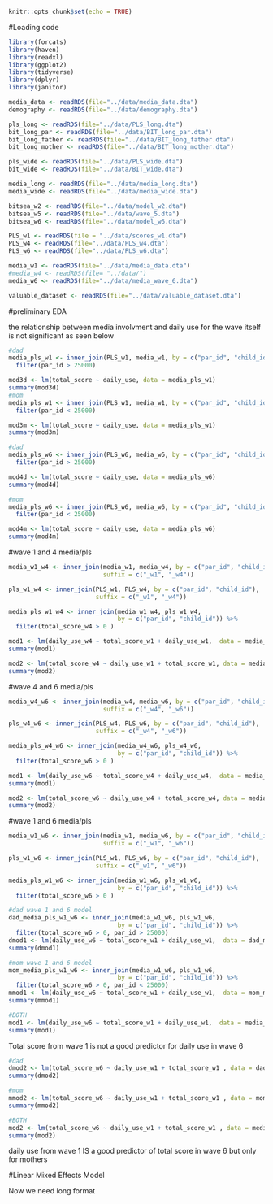 
```r
knitr::opts_chunk$set(echo = TRUE)
```
#Loading code
```r
library(forcats)
library(haven)
library(readxl)
library(ggplot2)
library(tidyverse)
library(dplyr)
library(janitor)
```

```r
media_data <- readRDS(file="../data/media_data.dta")
demography <- readRDS(file="../data/demography.dta")

pls_long <- readRDS(file="../data/PLS_long.dta")
bit_long_par <- readRDS(file="../data/BIT_long_par.dta")
bit_long_father <- readRDS(file="../data/BIT_long_father.dta")
bit_long_mother <- readRDS(file="../data/BIT_long_mother.dta")

pls_wide <- readRDS(file="../data/PLS_wide.dta")
bit_wide <- readRDS(file="../data/BIT_wide.dta")

media_long <- readRDS(file="../data/media_long.dta")
media_wide <- readRDS(file="../data/media_wide.dta")
```

```r
bitsea_w2 <- readRDS(file="../data/model_w2.dta")
bitsea_w5 <- readRDS(file="../data/wave_5.dta")
bitsea_w6 <- readRDS(file="../data/model_w6.dta")

PLS_w1 <- readRDS(file = "../data/scores_w1.dta")
PLS_w4 <- readRDS(file="../data/PLS_w4.dta")
PLS_w6 <- readRDS(file="../data/PLS_w6.dta")

media_w1 <- readRDS(file="../data/media_data.dta")
#media_w4 <- readRDS(file= "../data/")
media_w6 <- readRDS(file="../data/media_wave_6.dta")

valuable_dataset <- readRDS(file="../data/valuable_dataset.dta")


```

#preliminary EDA

the relationship between media involvment and daily use for the wave itself is not significant as seen below
```r
#dad
media_pls_w1 <- inner_join(PLS_w1, media_w1, by = c("par_id", "child_id")) %>% 
  filter(par_id > 25000)

mod3d <- lm(total_score ~ daily_use, data = media_pls_w1)
summary(mod3d)
#mom
media_pls_w1 <- inner_join(PLS_w1, media_w1, by = c("par_id", "child_id")) %>% 
  filter(par_id < 25000)

mod3m <- lm(total_score ~ daily_use, data = media_pls_w1)
summary(mod3m)

#dad
media_pls_w6 <- inner_join(PLS_w6, media_w6, by = c("par_id", "child_id"))%>% 
  filter(par_id > 25000)

mod4d <- lm(total_score ~ daily_use, data = media_pls_w6)
summary(mod4d)

#mom
media_pls_w6 <- inner_join(PLS_w6, media_w6, by = c("par_id", "child_id"))%>% 
  filter(par_id < 25000)

mod4m <- lm(total_score ~ daily_use, data = media_pls_w6)
summary(mod4m)
```

#wave 1 and 4 media/pls
```r
media_w1_w4 <- inner_join(media_w1, media_w4, by = c("par_id", "child_id"), 
                          suffix = c("_w1", "_w4"))

pls_w1_w4 <- inner_join(PLS_w1, PLS_w4, by = c("par_id", "child_id"), 
                        suffix = c("_w1", "_w4"))

media_pls_w1_w4 <- inner_join(media_w1_w4, pls_w1_w4, 
                              by = c("par_id", "child_id")) %>% 
  filter(total_score_w4 > 0 )

mod1 <- lm(daily_use_w4 ~ total_score_w1 + daily_use_w1,  data = media_pls_w1_w4)
summary(mod1)

mod2 <- lm(total_score_w4 ~ daily_use_w1 + total_score_w1, data = media_pls_w1_w4)
summary(mod2)

```

#wave 4 and 6 media/pls
```r
media_w4_w6 <- inner_join(media_w4, media_w6, by = c("par_id", "child_id"), 
                          suffix = c("_w4", "_w6"))

pls_w4_w6 <- inner_join(PLS_w4, PLS_w6, by = c("par_id", "child_id"), 
                        suffix = c("_w4", "_w6"))

media_pls_w4_w6 <- inner_join(media_w4_w6, pls_w4_w6, 
                              by = c("par_id", "child_id")) %>% 
  filter(total_score_w6 > 0 )

mod1 <- lm(daily_use_w6 ~ total_score_w4 + daily_use_w4,  data = media_pls_w4_w6)
summary(mod1)

mod2 <- lm(total_score_w6 ~ daily_use_w4 + total_score_w4, data = media_pls_w4_w6)
summary(mod2)
```

#wave 1 and 6 media/pls
```r
media_w1_w6 <- inner_join(media_w1, media_w6, by = c("par_id", "child_id"), 
                          suffix = c("_w1", "_w6"))

pls_w1_w6 <- inner_join(PLS_w1, PLS_w6, by = c("par_id", "child_id"), 
                        suffix = c("_w1", "_w6"))

media_pls_w1_w6 <- inner_join(media_w1_w6, pls_w1_w6, 
                              by = c("par_id", "child_id")) %>% 
  filter(total_score_w6 > 0 )

```

```r
#dad wave 1 and 6 model
dad_media_pls_w1_w6 <- inner_join(media_w1_w6, pls_w1_w6, 
                              by = c("par_id", "child_id")) %>% 
  filter(total_score_w6 > 0, par_id > 25000)
dmod1 <- lm(daily_use_w6 ~ total_score_w1 + daily_use_w1,  data = dad_media_pls_w1_w6)
summary(dmod1)

#mom wave 1 and 6 model
mom_media_pls_w1_w6 <- inner_join(media_w1_w6, pls_w1_w6, 
                              by = c("par_id", "child_id")) %>% 
  filter(total_score_w6 > 0, par_id < 25000)
mmod1 <- lm(daily_use_w6 ~ total_score_w1 + daily_use_w1,  data = mom_media_pls_w1_w6)
summary(mmod1)

#BOTH
mod1 <- lm(daily_use_w6 ~ total_score_w1 + daily_use_w1,  data = media_pls_w1_w6)
summary(mod1)
```
Total score from wave 1 is not a good predictor for daily use in wave 6

```r
#dad
dmod2 <- lm(total_score_w6 ~ daily_use_w1 + total_score_w1 , data = dad_media_pls_w1_w6)
summary(dmod2)

#mom
mmod2 <- lm(total_score_w6 ~ daily_use_w1 + total_score_w1 , data = mom_media_pls_w1_w6)
summary(mmod2)

#BOTH 
mod2 <- lm(total_score_w6 ~ daily_use_w1 + total_score_w1 , data = media_pls_w1_w6)
summary(mod2)
```
daily use from wave 1 IS a good predictor of total score in wave 6 but only for mothers 


#Linear Mixed Effects Model

Now we need long format
```r

```



